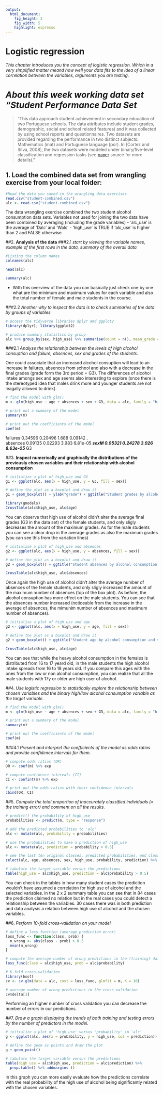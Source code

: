 ```yaml
---
output: 
  html_document: 
    fig_height: 3
    fig_width: 5
    highlight: espresso
---
```


# Logistic regression

*This chapter introduces you the concept of logistic regression. Which in a very simplified matter meand how well your data fits to the idea of a linear correlation between the variables, arguments you are testing.*

# *About this week working data set "Student Performance Data Set*

> "This data approach student achievement in secondary education of two Portuguese schools. The data attributes include student grades, demographic, social and school related features) and it was collected by using school reports and questionnaires. Two datasets are provided regarding the performance in two distinct subjects: Mathematics (mat) and Portuguese language (por). In [Cortez and Silva, 2008], the two datasets were modeled under binary/five-level classification and regression tasks (see [paper](http://www3.dsi.uminho.pt/pcortez/student.pdf) source for more details)."


## 1. **Load the combined data set from wrangling exercise from your local folder:**
```r
#Read the data you saved in the wrangling data exercises
read.csv("student-combined.csv")
alc <- read.csv("student-combined.csv")
```

The data wrangling exercise combined the two student alcohol consumption data sets. 
Variables not used for joining the two data have been combined by averaging (including the grade variables)
  - 'alc_use' is the average of 'Dalc' and 'Walc'
  - 'high_use' is TRUE if 'alc_use' is higher than 2 and FALSE otherwise


##2. **Analysis of the data** 
###2.1 *start by viewing the variable names, example of the first rows in the data, summary of the overall data*

```r
#Listing the column names
colnames(alc)
```

```r
head(alc)
```


```r
summary(alc)
```

 - With this overview of the data you can basically just check one by one what are the minimum and maximum values for each variable and also the total number of female and male students in the course.
 
 
###2.2 *Another why to inspect the data is to check summaries of the data by groups of variables*

```r
# access the tidyverse libraries dplyr and ggplot2
library(dplyr); library(ggplot2)

# produce summary statistics by group
alc %>% group_by(sex, high_use) %>% summarise(count = n(), mean_grade = mean(G3))
```

###2.1 *Analyse the relationship between the levels of high alcohol consuption and failure, absences, sex and grades of the students.* 

One could associate that an increased alcohol consuption will lead to an increase in failures, absences from school and also with a decrease in the final grades (grade form the 3rd period = G3). The differences of alcohol intake amongs sex and age seems also interesting to explore (once there is the stereotyped idea that males drink more and younger students are not leagally allowed to drink). 


```r
# find the model with glm()
m <- glm(high_use ~ age + absences + sex + G3, data = alc, family = "binomial")

# print out a summary of the model
summary(m)

# print out the coefficients of the model
coef(m)
```

failures     0.34596    0.20496   1.688  0.09142 .  
absences     0.09135    0.02293   3.983 6.81e-05 ***
sexM         0.95321    0.24278   3.926 8.63e-05 ***
G3    




##3. **Inspect numerically and graphically the distributions of the previously chosen variables and their relationship with alcohol consumption**

```r
# initialize a plot of high_use and G3
g1 <- ggplot(alc, aes(x = high_use, y = G3, fill = sex))

# define the plot as a boxplot and draw it
g1 + geom_boxplot() + ylab("grade") + ggtitle("Student grades by alcohol consumption and sex")

```
```r
library(gmodels)
CrossTable(alc$high_use, alc$age)
```

You can observe that high use of alcohol didn't alter the average final grades (G3 in the data set) of the female students, and only sligly decreases the amount of the maximum grades. As for the male students you can see a clear drop in the average grades as also the maximum grades (you can see this from the variation lines)

```r
# initialise a plot of high_use and absences
g2 <- ggplot(alc, aes(x = high_use, y = absences, fill = sex))

# define the plot as a boxplot and draw it
g2 + geom_boxplot() + ggtitle("Student absences by alcohol consumption and sex")
```
```r
CrossTable(alc$high_use, alc$absences)
```

Once again the high use of alcohol didn't alter the average number of absences of the female students, and only sligly increased the amount of the maximum number of absences (top of the box plot). As before, the alcohol consuption has more effect on the male students. You can see that the absences number increased (noticeable from the increase in the average of absences, the mimunim number of absences and maximum number of absences). 

```r
# initialise a plot of high_use and age
g2 <- ggplot(alc, aes(x = high_use, y = age, fill = sex))

# define the plot as a boxplot and draw it
g2 + geom_boxplot() + ggtitle("Student age by alcohol consumption and sex")
```

```r
CrossTable(alc$high_use, alc$age)
```

You can see that while the heavy alcohol consumption in the females is distributed from 16 to 17 yeard old, in the male students the high alcohol intake spreads from 16 to 18 years old. If you compare this ages with the ones from the low or non alcohol consumption, you can realize that all the male students with 17y or older are high user of alcohol.  



##4. *Use logistic regression to statistically explore the relationship between chosen variables and the binary high/low alcohol consumption variable as the target variable.*

```r
# find the model with glm()
m <- glm(high_use ~ age + absences + sex + G3, data = alc, family = "binomial")

# print out a summary of the model
summary(m)

# print out the coefficients of the model
coef(m)
```

###4.1 *Present and interpret the coefficients of the model as odds ratios and provide confidence intervals for them.*

```r
# compute odds ratios (OR)
OR <- coef(m) %>% exp

# compute confidence intervals (CI)
CI <- confint(m) %>% exp

# print out the odds ratios with their confidence intervals
cbind(OR, CI)
```




##5. *Compute the total proportion of inaccurately classified individuals (= the training error) and comment on all the results.*

```r

# predict() the probability of high_use
probabilities <- predict(m, type = "response")

# add the predicted probabilities to 'alc'
alc <- mutate(alc, probability = probabilities)

# use the probabilities to make a prediction of high_use
alc <- mutate(alc, prediction = probability > 0.5)

# see the last ten original classes, predicted probabilities, and class predictions
select(alc, age, absences, sex, high_use, probability, prediction) %>% head(10)

# tabulate the target variable versus the predictions
table(high_use = alc$high_use, prediction = alc$probability > 0.5)
```

You can check in the tables in how many student cases the prediction wouldn't have assumed a correlation for high use of alcohol and the selected variables. In the 2 x 2 summary table you can see that in 84 cases the prediction claimed no relation but in the real cases you could detect a relationship between the variables. 30 cases there was in both prediction and data analysis a relation between high use of alcohol and the chosen variables.  

##6. *Perform 10-fold cross-validation on your model*

```r

# define a loss function (average prediction error)
loss_func <- function(class, prob) {
  n_wrong <- abs(class - prob) > 0.5
  mean(n_wrong)
}

# compute the average number of wrong predictions in the (training) data
loss_func(class = alc$high_use, prob = alc$probability)

# K-fold cross-validation
library(boot)
cv <- cv.glm(data = alc, cost = loss_func, glmfit = m, K = 10)

# average number of wrong predictions in the cross validation
cv$delta[1]
```

Performing an higher number of cross validation you can decrease the number of errors in our predictions. 

##7. *Draw a graph displaying the trends of both training and testing errors by the number of predictors in the model.*

```r
# initialize a plot of 'high_use' versus 'probability' in 'alc'
g <- ggplot(alc, aes(x = probability, y = high_use, col = prediction))

# define the geom as points and draw the plot
g + geom_point()

# tabulate the target variable versus the predictions
table(high_use = alc$high_use, prediction = alc$prediction) %>%
  prop.table() %>% addmargins () 
```

In this graph you can more easily evaluate how the predictions correlate with the real probability of the high use of alcohol being significantly related with the chosen variables. 















